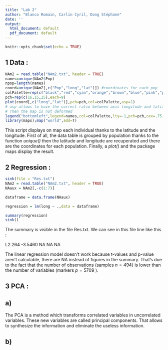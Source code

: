 ```yaml
---
title: "Lab 2"
author: "Blanco Romain, Carlin Cyril, Dong Stéphane"
date: ''
output:
  html_document: default
  pdf_document: default
---
```


```r
knitr::opts_chunk$set(echo = TRUE)
```


## 1 Data :

```r
NAm2 = read.table("NAm2.txt", header = TRUE)
names=unique(NAm2$Pop)
npop=length(names)
coord=unique(NAm2[,c("Pop","long","lat")]) #coordinates for each pop
colPalette=rep(c("black","red","cyan","orange","brown","blue","pink","purple","darkgreen"),3)
pch=rep(c(16,15,25),each=9)
plot(coord[,c("long","lat")],pch=pch,col=colPalette,asp=1)
# asp allows to have the correct ratio between axis longitude and latitude
# Then the map is not deformed
legend("bottomleft",legend=names,col=colPalette,lty=-1,pch=pch,cex=.75,ncol=2,lwd=2)
library(maps);map("world",add=T)

```

This script displays on map each individual thanks to the latitude and the longitude. First of all, the data table is grouped by population thanks to the function <I> unique() </I> then the latitude and longitude are recuperated and there are the coordinates for each population. Finally, a <I> plot() </I> and the package maps display the result. 


## 2 Regression :


```r
sink(file = "Res.txt")
NAm2 = read.table("NAm2.txt", header = TRUE)
NAaux = NAm2[,-c(1:7)]

dataframe = data.frame(NAaux)

regression = lm(long ~ .,data = dataframe)


```


```r
summary(regression)
sink()

```

The summary is visible in the file Res.txt. We can see in this file line like this :

L2.264                   -3.5460         NA      NA       NA


The linear regression model doesn't work because t-values and p-value aren't calculable, there are NA instead of figures in the summary. That's due to the fact that the number of observations (samples $n=494$) is lower than the number of variables (markers $p=5709$ ).




## 3 PCA :

## a) 

The PCA is a method which transforms correlated variables in uncorrelated variables. These new variables are called principal components. That allows to synthesize the information and eliminate the useless information. 



## b)


